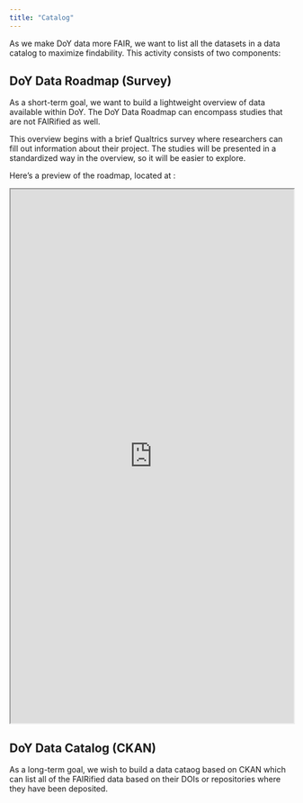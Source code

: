 ```yaml
---
title: "Catalog"
---
```


As we make DoY data more FAIR, we want to list all the datasets in a data catalog to maximize findability. This activity consists of two components:

## DoY Data Roadmap (Survey)

As a short-term goal, we want to build a lightweight overview of data available within DoY. The DoY Data Roadmap can encompass studies that are not FAIRified as well.

This overview begins with a brief Qualtrics survey where researchers can fill out information about their project. The studies will be presented in a standardized way in the overview, so it will be easier to explore. 

Here's a preview of the roadmap, located at []():

 <iframe src="https://utrechtuniversity.github.io/doy-data-factsheets/" width="100%" height="950px" title="DoY Data Roadmap"></iframe> 

## DoY Data Catalog (CKAN)

As a long-term goal, we wish to build a data cataog based on CKAN which can list all of the FAIRified data based on their DOIs or repositories where they have been deposited.
